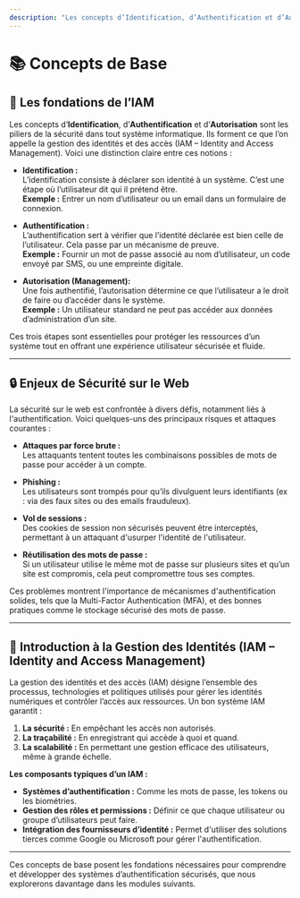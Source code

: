 ```yaml
---
description: "Les concepts d’Identification, d’Authentification et d’Autorisation sont les piliers de la sécurité dans tout système informatique. Ils forment ce que l’on appelle la gestion des identités et des accès (IAM – Identity and Access Management)."
---
```


# **📚 Concepts de Base**

## 🔐 **Les fondations de l’IAM**
Les concepts d’**Identification**, d’**Authentification** et d’**Autorisation** sont les piliers de la sécurité dans tout système informatique. Ils forment ce que l’on appelle la gestion des identités et des accès (IAM – Identity and Access Management). Voici une distinction claire entre ces notions :  

- **Identification :**  
  L’identification consiste à déclarer son identité à un système. C’est une étape où l’utilisateur dit qui il prétend être.  
  **Exemple :** Entrer un nom d’utilisateur ou un email dans un formulaire de connexion.  

- **Authentification  :**  
  L’authentification sert à vérifier que l’identité déclarée est bien celle de l’utilisateur. Cela passe par un mécanisme de preuve.  
  **Exemple :** Fournir un mot de passe associé au nom d’utilisateur, un code envoyé par SMS, ou une empreinte digitale.  

- **Autorisation (Management):**  
  Une fois authentifié, l’autorisation détermine ce que l’utilisateur a le droit de faire ou d’accéder dans le système.  
  **Exemple :** Un utilisateur standard ne peut pas accéder aux données d’administration d’un site.  

Ces trois étapes sont essentielles pour protéger les ressources d’un système tout en offrant une expérience utilisateur sécurisée et fluide.

---

## 🔒 **Enjeux de Sécurité sur le Web**
La sécurité sur le web est confrontée à divers défis, notamment liés à l'authentification. Voici quelques-uns des principaux risques et attaques courantes :

- **Attaques par force brute :**  
  Les attaquants tentent toutes les combinaisons possibles de mots de passe pour accéder à un compte.

- **Phishing :**  
  Les utilisateurs sont trompés pour qu’ils divulguent leurs identifiants (ex : via des faux sites ou des emails frauduleux).

- **Vol de sessions :**  
  Des cookies de session non sécurisés peuvent être interceptés, permettant à un attaquant d'usurper l'identité de l'utilisateur.  

- **Réutilisation des mots de passe :**  
  Si un utilisateur utilise le même mot de passe sur plusieurs sites et qu’un site est compromis, cela peut compromettre tous ses comptes.  

Ces problèmes montrent l'importance de mécanismes d'authentification solides, tels que la Multi-Factor Authentication (MFA), et des bonnes pratiques comme le stockage sécurisé des mots de passe.

---

## 📘 **Introduction à la Gestion des Identités (IAM – Identity and Access Management)**
La gestion des identités et des accès (IAM) désigne l’ensemble des processus, technologies et politiques utilisés pour gérer les identités numériques et contrôler l’accès aux ressources. Un bon système IAM garantit :  
1. **La sécurité :** En empêchant les accès non autorisés.  
2. **La traçabilité :** En enregistrant qui accède à quoi et quand.  
3. **La scalabilité :** En permettant une gestion efficace des utilisateurs, même à grande échelle.  

**Les composants typiques d’un IAM :**  
- **Systèmes d’authentification :** Comme les mots de passe, les tokens ou les biométries.  
- **Gestion des rôles et permissions :** Définir ce que chaque utilisateur ou groupe d’utilisateurs peut faire.  
- **Intégration des fournisseurs d’identité :** Permet d'utiliser des solutions tierces comme Google ou Microsoft pour gérer l'authentification.  

---

Ces concepts de base posent les fondations nécessaires pour comprendre et développer des systèmes d’authentification sécurisés, que nous explorerons davantage dans les modules suivants. 